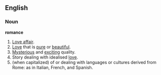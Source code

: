 ==English==
===Noun===
'''romance'''

#[[Love affair]].
#[[Love]] that is [[pure]] or [[beautiful]].
#[[Mysterious]] and [[exciting]] quality.
#Story dealing with idealised [[love]].
#(when capitalized) of or dealing with languages or cultures derived from Rome: as in Italian, French, and Spanish.